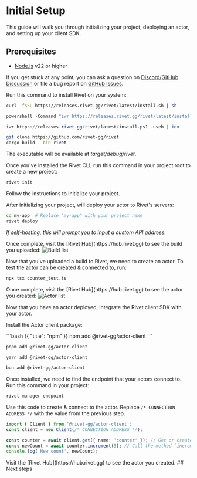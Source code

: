 
# Initial Setup

This guide will walk you through initializing your project, deploying an actor, and setting up your client SDK.

## Prerequisites

- [Node.js](https://nodejs.org/) v22 or higher

If you get stuck at any point, you can ask a
question on [Discord](https://rivet.gg/discord)/[GitHub
Discussion](https://github.com/rivet-gg/rivet/discussions) or file a bug report on [GitHub
Issues](https://github.com/rivet-gg/rivet/issues).

<Steps>

<Step title="Install CLI">

Run this command to install Rivet on your system:

<Tabs>

<Tab title="macOS & Linux & WSL">

```sh
curl -fsSL https://releases.rivet.gg/rivet/latest/install.sh | sh
```

</Tab>

<Tab title="Windows (cmd)">

```ps1
powershell -Command "iwr https://releases.rivet.gg/rivet/latest/install.ps1 -useb | iex"
```

</Tab>

<Tab title="Windows (PowerShell)">

```ps1
iwr https://releases.rivet.gg/rivet/latest/install.ps1 -useb | iex
```

</Tab>

<Tab title="Build from source">

```sh
git clone https://github.com/rivet-gg/rivet
cargo build --bin rivet
```

The executable will be available at _target/debug/rivet_.

</Tab>

</Tabs>

</Step>

<Step title="Initialize project">

Once you've installed the Rivet CLI, run this command in your project root to create a new project:

```sh
rivet init
```

Follow the instructions to initialize your project.

</Step>

<Step title="Deploy project">

After initializing your project, will deploy your actor to Rivet's servers:

```sh
cd my-app  # Replace "my-app" with your project name
rivet deploy
```

_If [self-hosting](/docs/self-hosting), this will prompt you to input a custom API address._


<HideOnHub>
Once complete, visit the [Rivet Hub](https://hub.rivet.gg) to see the build you uploaded:

<Image src={imgBuilds} alt="Build list" />
</HideOnHub>

</Step>

<Step title="Create a test actor">

Now that you've uploaded a build to Rivet, we need to create an actor. To test the actor can be created & connected to, run:

```sh
npx tsx counter_test.ts
```

<HideOnHub>
Once complete, visit the [Rivet Hub](https://hub.rivet.gg) to see the actor you created:

<Image src={imgActors} alt="Actor list" />
</HideOnHub>

</Step>

<Step title="Setup client">

Now that you have an actor deployed, integrate the Rivet client SDK with your actor.

Install the Actor client package:

<CodeGroup>
```bash {{ "title": "npm" }}
npm add @rivet-gg/actor-client
```

```bash {{ "title": "pnpm" }}
pnpm add @rivet-gg/actor-client
```

```bash {{ "title": "yarn" }}
yarn add @rivet-gg/actor-client
```

```bash {{ "title": "bun" }}
bun add @rivet-gg/actor-client
```
</CodeGroup>

Once installed, we need to find the endpoint that your actors connect to. Run this command in your project:

```sh
rivet manager endpoint
```

Use this code to create & connect to the actor. Replace `/* CONNECTION ADDRESS */` with the value from the previous step.

```typescript
import { Client } from '@rivet-gg/actor-client';
const client = new Client(/* CONNECTION ADDRESS */);

const counter = await client.get({ name: 'counter' }); // Get or create a `counter` actor
const newCount = await counter.increment(5); // Call the method `increment` on the `counter` actor
console.log('New count', newCount);
```

<HideOnHub>
Visit the [Rivet Hub](https://hub.rivet.gg) to see the actor you created.
</HideOnHub>

</Step>

</Steps>

<HideOnHub>
## Next steps

<CardGroup>
  <Card title='Create & Manage Actors' href='/docs/manage' />
  <Card title='RPC' href='/docs/rpc' />
  <Card title='State' href='/docs/events' />
  <Card title='Examples' href='/examples' />
</CardGroup>
</HideOnHub>
